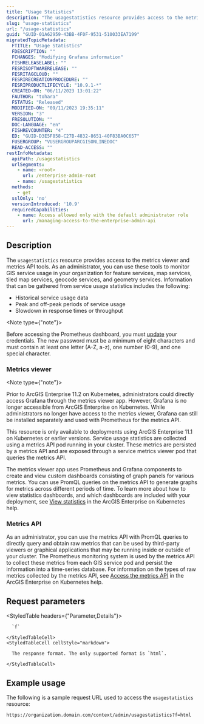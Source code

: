 ```yaml
---
title: "Usage Statistics"
description: "The usagestatistics resource provides access to the metrics viewer and metrics API tools."
slug: "usage-statistics"
url: "/usage-statistics"
guid: "GUID-01A62959-43BB-4F0F-9531-510033EA7199"
migratedTopicMetadata:
  FTITLE: "Usage Statistics"
  FDESCRIPTION: ""
  FCHANGES: "Modifying Grafana information"
  FISHRELEASELABEL: ""
  FESRISOFTWARERELEASE: ""
  FESRITAGCLOUD: ""
  FESRIRECREATIONPROCEDURE: ""
  FESRIPRODUCTLIFECYCLE: "10.9.1-*"
  CREATED-ON: "06/11/2023 13:01:22"
  FAUTHOR: "tohara"
  FSTATUS: "Released"
  MODIFIED-ON: "09/11/2023 19:35:11"
  VERSION: "3"
  FRESOLUTION: ""
  DOC-LANGUAGE: "en"
  FISHREVCOUNTER: "4"
  ED: "GUID-D3E5F858-C27B-4832-8651-40F83BA0C657"
  FUSERGROUP: "VUSERGROUPARCGISONLINEDOC"
  READ-ACCESS: ""
restInfoMetadata:
  apiPath: /usagestatistics
  urlSegments:
    - name: <root>
      url: /enterprise-admin-root
    - name: /usagestatistics
  methods:
    - get
  sslOnly: 'no'
  versionIntroduced: '10.9'
  requiredCapabilities:
    - name: Access allowed only with the default administrator role
      url: /managing-access-to-the-enterprise-admin-api
---
```


## Description

The `usagestatistics` resource provides access to the metrics viewer and metrics API tools. As an administrator, you can use these tools to monitor GIS service usage in your organization for feature services, map services, tiled map services, geocode services, and geometry services. Information that can be gathered from service usage statistics includes the following:

- Historical service usage data
- Peak and off-peak periods of service usage
- Slowdown in response times or throughput

<Note type={"note"}>

Before accessing the Prometheus dashboard, you must [update](/update-credentials) your credentials. The new password must be a minimum of eight characters and must contain at least one letter (A-Z, a-z), one number (0-9), and one special character.

</Note>

### Metrics viewer

<Note type={"note"}>

Prior to ArcGIS Enterprise 11.2 on Kubernetes, administrators could directly access Grafana through the metrics viewer app. However, Grafana is no longer accessible from ArcGIS Enterprise on Kubernetes. While administrators no longer have access to the metrics viewer, Grafana can still be installed separately and used with Prometheus for the metrics API.

</Note>

This resource is only available to deployments using ArcGIS Enterprise 11.1 on Kubernetes or earlier versions. Service usage statistics are collected using a metrics API pod running in your cluster. These metrics are persisted by a metrics API and are exposed through a service metrics viewer pod that queries the metrics API.

The metrics viewer app uses Prometheus and Grafana components to create and view custom dashboards consisting of graph panels for various metrics. You can use PromQL queries on the metrics API to generate graphs for metrics across different periods of time. To learn more about how to view statistics dashboards, and which dashboards are included with your deployment, see [View statistics](https://enterprise-k8s.arcgis.com/en/latest/administer/view-statistics.htm) in the ArcGIS Enterprise on Kubernetes help.

### Metrics API

As an administrator, you can use the metrics API with PromQL queries to directly query and obtain raw metrics that can be used by third-party viewers or graphical applications that may be running inside or outside of your cluster. The Prometheus monitoring system is used by the metrics API to collect these metrics from each GIS service pod and persist the information into a time-series database. For information on the types of raw metrics collected by the metrics API, see [Access the metrics API](https://enterprise-k8s.arcgis.com/en/latest/administer/usage-metrics-api.htm) in the ArcGIS Enterprise on Kubernetes help.


## Request parameters

<StyledTable headers={"Parameter,Details"}>
  <StyledTableRow>
    <StyledTableCell cellStyle="markdown">

      `f` 

    </StyledTableCell>
    <StyledTableCell cellStyle="markdown">

      The response format. The only supported format is `html`.

    </StyledTableCell>
  </StyledTableRow>
</StyledTable>


## Example usage

The following is a sample request URL used to access the `usagestatistics` resource:

```other
https://organization.domain.com/context/admin/usagestatistics?f=html
```